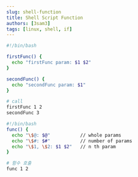 ```yaml
---
slug: shell-function
title: Shell Script Function
authors: [3sam3]
tags: [linux, shell, if]
---
```


```bash showLineNumbers
#!/bin/bash

firstFunc() {
  echo "firstFunc param: $1 $2"
}

secondFunc() {
  echo "secondFunc param: $1"
}

# call
firstFunc 1 2
secondFunc 3
```

```bash showLineNumbers
#!/bin/bash
func() {
  echo "\$@: $@"           // whole params
  echo "\$#: $#"           // number of params
  echo "\$1, \$2: $1 $2"   // n th param
}

# 함수 호출
func 1 2
```
